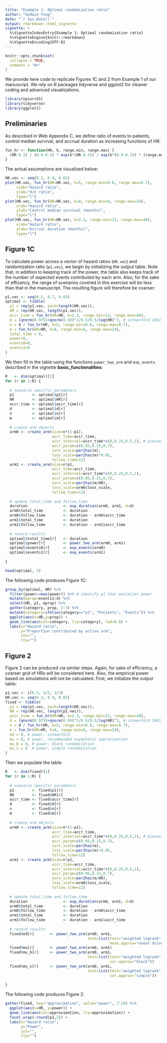 ---
title: "Example 1: Optimal randomization ratio"
author: "Godwin Yung"
date: "`r Sys.Date()`"
output: rmarkdown::html_vignette
vignette: >
  %\VignetteIndexEntry{Example 1: Optimal randomization ratio}
  %\VignetteEngine{knitr::rmarkdown}
  %\VignetteEncoding{UTF-8}
---

```{r setup, include = FALSE}
knitr::opts_chunk$set(
  collapse = TRUE,
  comment = "#>"
)
```

We provide here code to replicate Figures 1C and 2 from Example 1 of our manuscript. We rely on R packages tidyverse and ggplot2 for cleaner coding and advanced visualizations.

```{r, message=FALSE, warning=FALSE}
library(npsurvSS)
library(tidyverse)
library(ggplot2)
```

## Preliminaries

As described in Web Appendix C, we define ratio of events to patients, control median survival, and accrual duration as increasing functions of HR:
```{r}
fun_hr <- function(HR, k, range.min, range.max) {
  (HR-0.3) / (0.9-0.3) * exp(k*(HR-0.3)) / exp(k*(0.9-0.3)) * (range.max-range.min) + range.min
}
```
The actual assumptions are visualized below:
```{r, fig.show='hold'}
HR.vec <- seq(0.3, 0.9, 0.01)
plot(HR.vec, fun_hr(HR=HR.vec, k=5, range.min=0.6, range.max=0.7),
     xlab="Hazard ratio",
     ylab="d/n ratio",
     type="l")
plot(HR.vec, fun_hr(HR=HR.vec, k=0, range.min=6, range.max=24),
     xlab="Hazard ratio",
     ylab="Control median survival (months)",
     type="l")
plot(HR.vec, fun_hr(HR=HR.vec, k=2.3, range.min=12, range.max=48),
     xlab="Hazard ratio",
     ylab="Accrual duration (months)",
     type="l")
```

## Figure 1C
To calculate power across a vector of hazard ratios (`HR.vec`) and randomization ratio (`p1.vec`), we begin by initializing the output table. Note that, in addition to keeping track of the power, the table also keeps track of the number of expected events contributed by each arm. Also, for the sake of efficency, the range of scenarios covered in this exercise will be less than that in the manuscript. The resulting figure will therefore be coarser:
```{r, fig.width=5}
p1.vec <- seq(0.5, 0.7, 0.05)
optimal <- tibble(
  p1 = rep(p1.vec, each=length(HR.vec)),
  HR = rep(HR.vec, length(p1.vec)),
  accr_time = fun_hr(HR=HR, k=2.3, range.min=12, range.max=48),
  d = (qnorm(0.975)+qnorm(0.9))^2/0.5/0.5/log(HR)^2, # schoenfeld 1981
  n = d / fun_hr(HR, k=5, range.min=0.6, range.max=0.7),
  m = fun_hr(HR=HR, k=0, range.min=6, range.max=24),
  total_time = 0,
  power=0,
  events0=0,
  events1=0
)
```
We then fill in the table using the functions `power_two_arm` and `exp_events` described in the vignette __basic_functionalities__:
```{r}
R   <- dim(optimal)[1]
for (r in 1:R) {
  
  # scenario specific parameters
  p1        <- optimal$p1[r]
  HR        <- optimal$HR[r]
  accr_time <- optimal$accr_time[r]
  d         <- optimal$d[r]
  n         <- optimal$n[r]
  m         <- optimal$m[r]
  
  # create arm objects
  arm0 <- create_arm(size=n*(1-p1),
                     accr_time=accr_time,
                     accr_interval=accr_time*c(0,0.25,0.5,1), # piecewise-uniform accrual
                     accr_param=c(0.05,0.25,0.7),
                     surv_scale=per2haz(m),
                     loss_scale=per2haz(m)*0.05,
                     follow_time=12)
  arm1 <- create_arm(size=n*p1,
                     accr_time=accr_time,
                     accr_interval=accr_time*c(0,0.25,0.5,1),
                     accr_param=c(0.05,0.25,0.7),
                     surv_scale=per2haz(m/HR),
                     loss_scale=arm0$loss_scale,
                     follow_time=12)
  
  # update total_time and follow_time
  duration                <- exp_duration(arm0, arm1, d=d)
  arm0$total_time         <- duration
  arm0$follow_time        <- duration - arm0$accr_time
  arm1$total_time         <- duration
  arm1$follow_time        <- duration - arm1$accr_time
  
  # record results
  optimal$total_time[r]   <- duration
  optimal$power[r]        <- power_two_arm(arm0, arm1)
  optimal$events0[r]      <- exp_events(arm0)
  optimal$events1[r]      <- exp_events(arm1)
  
}

head(optimal, 5)
```
The following code produces Figure 1C:
```{r, fig.width=4}
group_by(optimal, HR) %>%
  filter(power==max(power)) %>% # identify p1 that maximizes power
  mutate(eprop=events1/d) %>%
  select(HR, p1, eprop) %>%
  gather(category, prop, 2:3) %>%
  mutate(category=ifelse(category=="p1", "Patients", "Events")) %>%
  ggplot(aes(x=HR,y=prop)) +
  geom_line(aes(col=category, lty=category), lwd=0.8) +
  labs(x="Hazard ratio", 
       y="Proportion contributed by active arm",
       col="",
       lty="")
```

## Figure 2
Figure 2 can be produced via similar steps. Again, for sake of efficiency, a coarser grid of HRs will be considered here. Also, the empirical power based on simulations will not be calculated. First, we initialize the output table:
```{r}
p1.vec <- c(0.5, 3/5, 2/3)
HR.vec <- seq(0.3, 0.9, 0.05)
fixed <- tibble(
  p1 = rep(p1.vec, each=length(HR.vec)),
  HR = rep(HR.vec, length(p1.vec)),
  accr_time = fun_hr(HR=HR, k=2.3, range.min=12, range.max=48),
  d = (qnorm(0.975)+qnorm(0.9))^2/0.5/0.5/log(HR)^2, # schoenfeld 1981
  n = d / fun_hr(HR, k=5, range.min=0.6, range.max=0.7),
  m = fun_hr(HR=HR, k=0, range.min=6, range.max=24),
  ed = 0, # power, schoenfeld
  mu = 0, # power, recommended asymptotic approximation
  mu_b = 0, # power, block randomization
  mu_s = 0  # power, simple randomization
)
```
Then we populate the table:
```{r}
R   <- dim(fixed)[1]
for (r in 1:R) {
  
  # scenario specific parameters
  p1        <- fixed$p1[r]
  HR        <- fixed$HR[r]
  accr_time <- fixed$accr_time[r]
  d         <- fixed$d[r]
  n         <- fixed$n[r]
  m         <- fixed$m[r]
  
  # create arm objects
  arm0 <- create_arm(size=n*(1-p1),
                     accr_time=accr_time,
                     accr_interval=accr_time*c(0,0.25,0.5,1), # piecewise-uniform accrual
                     accr_param=c(0.05,0.25,0.7),
                     surv_scale=per2haz(m),
                     loss_scale=per2haz(m)*0.05,
                     follow_time=12)
  arm1 <- create_arm(size=n*p1,
                     accr_time=accr_time,
                     accr_interval=accr_time*c(0,0.25,0.5,1),
                     accr_param=c(0.05,0.25,0.7),
                     surv_scale=per2haz(m/HR),
                     loss_scale=arm0$loss_scale,
                     follow_time=12)
  
  # update total_time and follow_time
  duration                <- exp_duration(arm0, arm1, d=d)
  arm0$total_time         <- duration
  arm0$follow_time        <- duration - arm0$accr_time
  arm1$total_time         <- duration
  arm1$follow_time        <- duration - arm1$accr_time
  
  # record results
  fixed$ed[r]       <- power_two_arm(arm0, arm1, 
                                     test=list(test="weighted logrank", 
                                               mean.approx="event driven"))
  fixed$mu[r]       <- power_two_arm(arm0, arm1)
  fixed$mu_b[r]     <- power_two_arm(arm0, arm1, 
                                     test=list(test="weighted logrank", 
                                               var.approx="block"))
  fixed$mu_s[r]     <- power_two_arm(arm0, arm1, 
                                     test=list(test="weighted logrank", 
                                               var.approx="simple"))
  
}
```
The following code produces Figure 2:
```{r, fig.width=6}
gather(fixed, key="approximation", value="power", 7:10) %>%
  ggplot(aes(x=HR, y=power)) +
  geom_line(aes(col=approximation, lty=approximation)) +
  facet_wrap(~round(p1,2)) +
  labs(x="Hazard ratio",
       y="Power",
       col="",
       lty="")
```
